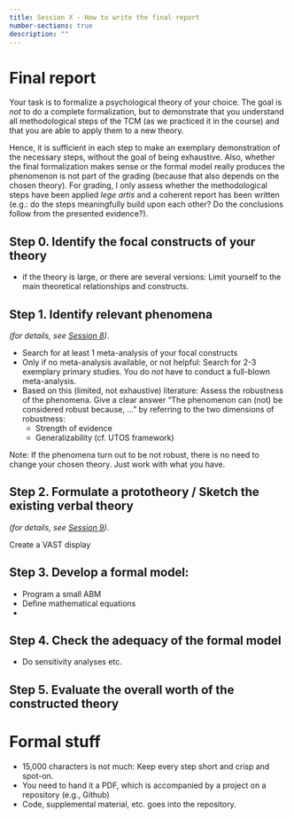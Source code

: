 ---
title: Session X - How to write the final report
number-sections: true
description: ""
---

# Final report

Your task is to formalize a psychological theory of your choice. 
The goal is *not* to do a complete formalization, but to demonstrate that you understand all methodological steps of the TCM (as we practiced it in the course) and that you are able to apply them to a new theory.

Hence, it is sufficient in each step to make an exemplary demonstration of the necessary steps, without the goal of being exhaustive.
Also, whether the final formalization makes sense or the formal model really produces the phenomenon is not part of the grading (because that also depends on the chosen theory). For grading, I only assess whether the methodological steps have been applied *lege artis* and a coherent report has been written (e.g.: do the steps meaningfully build upon each other? Do the conclusions follow from the presented evidence?).

## Step 0. Identify the focal constructs of your theory

- if the theory is large, or there are several versions: Limit yourself to the main theoretical relationships and constructs.

## Step 1. Identify relevant phenomena

*(for details, see [Session 8](S8-TCM_Step1.qmd))*.

- Search for at least 1 meta-analysis of your focal constructs
- Only if no meta-analysis available, or not helpful: Search for 2-3 exemplary primary studies. You do *not* have to conduct a full-blown meta-analysis.
- Based on this (limited, not exhaustive) literature: Assess the robustness of the phenomena. Give a clear answer "The phenomenon can (not) be considered robust because, ..." by referring to the two dimensions of robustness:
  - Strength of evidence
  - Generalizability (cf. UTOS framework)

Note: If the phenomena turn out to be not robust, there is no need to change your chosen theory. Just work with what you have.

## Step 2. Formulate a prototheory / Sketch the existing verbal theory

*(for details, see [Session 9](S9-TCM_Step2.qmd))*.

Create a VAST display

## Step 3. Develop a formal model:

- Program a small ABM
- Define mathematical equations
- 

## Step 4. Check the adequacy of the formal model
- Do sensitivity analyses etc.


## Step 5. Evaluate the overall worth of the constructed theory


# Formal stuff

- 15,000 characters is not much: Keep every step short and crisp and spot-on.
- You need to hand it a PDF, which is accompanied by a project on a repository (e.g., Github)
- Code, supplemental material, etc. goes into the repository.
